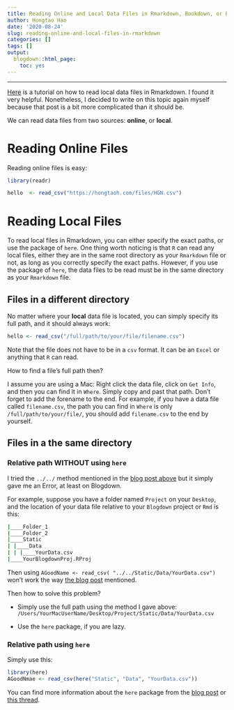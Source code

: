 ```yaml
---
title: Reading Online and Local Data Files in Rmarkdown, Bookdown, or Blogdown
author: Hongtao Hao
date: '2020-08-24'
slug: reading-online-and-local-files-in-rmarkdown
categories: []
tags: []
output:
  blogdown::html_page:
    toc: yes
---
```

******
[Here](https://blogdown-demo.rbind.io/2018/02/27/r-file-paths/) is a tutorial on how to read local data files in Rmarkdown. I found it very helpful. Nonetheless, I decided to write on this topic again myself because that post is a bit more complicated than it should be. 

We can read data files from two sources: **online**, or **local**. 

# Reading Online Files

Reading online files is easy:

```r
library(readr)
```

```r
hello  <- read_csv("https://hongtaoh.com/files/HGN.csv")
```

# Reading Local Files

To read local files in Rmarkdown, you can either specify the exact paths, or use the package of `here`. One thing worth noticing is that `R` can read any local files, either they are in the same root directory as your `Rmarkdown` file or not, as long as you correctly specify the exact paths. However, if you use the package of `here`, the data files to be read must be in the same directory as your `Rmarkdown` file. 

## Files in a different directory

No matter where your **local** data file is located, you can simply specify its full path, and it should always work:

```r
hello <- read_csv("/full/path/to/your/file/filename.csv")
```

Note that the file does not have to be in a `csv` format. It can be an `Excel` or anything that `R` can read. 

How to find a file's full path then?

I assume you are using a Mac: Right click the data file, click on `Get Info`, and then you can find it in `Where`. Simply copy and past that path. Don't forget to add the forename to the end. For example, if you have a data file called `filename.csv`, the path you can find in `Where` is only `/full/path/to/your/file/`, you should add `filename.csv` to the end by yourself. 

## Files in a the same directory

### Relative path WITHOUT using `here`

I tried the `../../` method mentioned in the [blog post above](https://blogdown-demo.rbind.io/2018/02/27/r-file-paths/) but it simply gave me an Error, at least on Blogdown. 

For example, suppose you have a folder named `Project` on your `Desktop`, and the location of your data file relative to your `Blogdown` project or `Rmd` is this:

```bash
|____Folder_1
|____Folder_2
|____Static
| |____Data
| | |____YourData.csv
|____YourBlogdownProj.RProj
```

Then using `AGoodName <- read_csv( "../../Static/Data/YourData.csv")` won't work the way [the blog post](https://blogdown-demo.rbind.io/2018/02/27/r-file-paths/) mentioned.

Then how to solve this problem?

- Simply use the full path using the method I gave above: `/Users/YourMacUserName/Desktop/Project/Static/Data/YourData.csv`

- Use the `here` package, if you are lazy. 

### Relative path using `here`

Simply use this:

```r
library(here)
AGoodNmae <- read_csv(here("Static", "Data", "YourData.csv"))
```

You can find more information about the `here` package from the [blog post](https://blogdown-demo.rbind.io/2018/02/27/r-file-paths/) or [this thread](https://community.rstudio.com/t/how-to-correctly-specify-relative-path/9612).
